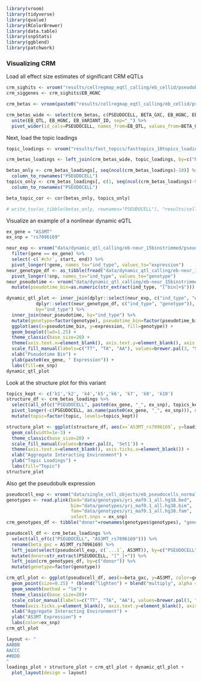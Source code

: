 ```r
library(vroom)
library(tidyverse)
library(qvalue)
library(RColorBrewer)
library(data.table)
library(snpStats)
library(ggblend)
library(patchwork)
```

### Visualizing CRM
Load all effect size estimates of significant CRM eQTLs
```r
crm_sighits <- vroom("results/cellregmap_eqtl_calling/eb_cellid/pseudobulk_tmm/basic/all_genes_merged.mash-signif.fasttopics_10topics.cellregmap.sighits.tsv")
crm_siggenes <- crm_sighits$EB_HGNC

crm_betas <- vroom(paste0("results/cellregmap_eqtl_calling/eb_cellid/pseudobulk_tmm/basic/mash-signif.fasttopics_10topics.",crm_siggenes, ".cellregmap.betas.tsv"))

crm_betas_wide <- select(crm_betas, c(PSEUDOCELL, BETA_GXC, EB_HGNC, EB_VARIANT_ID)) %>%
  unite(EB_QTL, EB_HGNC, EB_VARIANT_ID, sep="_") %>%
  pivot_wider(id_cols=PSEUDOCELL, names_from=EB_QTL, values_from=BETA_GXC)
```

Next, load the topic loadings
```r
topic_loadings <- vroom("results/fast_topics/fasttopics_10topics_loadings.tsv")

crm_betas_loadings <- left_join(crm_betas_wide, topic_loadings, by=c("PSEUDOCELL"="pseudocell"))

betas_only <- crm_betas_loadings[, seq(ncol(crm_betas_loadings)-10)] %>%
  column_to_rownames("PSEUDOCELL")
topics_only <- crm_betas_loadings[, c(1, seq(ncol(crm_betas_loadings)-9, ncol(crm_betas_loadings)))] %>%
  column_to_rownames("PSEUDOCELL")

beta_topic_cor <- cor(betas_only, topics_only)

# write_tsv(as_tibble(betas_only, rownames="PSEUDOCELL"), "results/cellregmap_eqtl_calling/eb_cellid/pseudobulk_tmm/basic/all_genes_merged.mash-signif.fasttopics_10topics.cellregmap.betas.tsv")
```

Visualize an example of a nonlinear dynamic eQTL 
```r
ex_gene = "AS3MT"
ex_snp = "rs7096169"
```

```r
neur_exp <- vroom("data/dynamic_qtl_calling/eb-neur_15binstrimmed/pseudobulk_tmm/expression.bed.gz") %>%
  filter(gene == ex_gene) %>%
  select(-c(`#chr`, start, end)) %>%
  pivot_longer(!gene, names_to="ind_type", values_to="expression")
neur_genotype_df <- as_tibble(fread("data/dynamic_qtl_calling/eb-neur_15binstrimmed/pseudobulk_tmm/5clpcs/genotype_df.tsv")[snp == ex_snp,]) %>% 
  pivot_longer(!snp, names_to="ind_type", values_to="genotype")
neur_pseudotime <- vroom("data/dynamic_qtl_calling/eb-neur_15binstrimmed/pseudobulk_tmm/pseudotime.tsv") %>%
  mutate(pseudotime_bin=as.numeric(str_extract(ind_type, "[^bin]+$")))
```

```r
dynamic_qtl_plot <- inner_join(dplyr::select(neur_exp, c("ind_type", "expression")), 
           dplyr::select(neur_genotype_df, c("ind_type", "genotype")), 
           by="ind_type") %>%
  inner_join(neur_pseudotime, by="ind_type") %>%
  mutate(genotype=factor(genotype), pseudotime_bin=factor(pseudotime_bin)) %>%
  ggplot(aes(x=pseudotime_bin, y=expression, fill=genotype)) +
  geom_boxplot(lwd=1.25) +
  theme_classic(base_size=20) +
  theme(axis.text.x=element_blank(), axis.text.y=element_blank(), axis.ticks.y=element_blank()) +
  scale_fill_manual(labels=c("TT", "TA", "AA"), values=brewer.pal(3, "Set1")) +
  xlab("Pseudotime Bin") +
  ylab(paste0(ex_gene, " Expression")) +
  labs(fill=ex_snp)
dynamic_qtl_plot
```

Look at the structure plot for this variant
```r
topics_kept <- c('k1','k2', 'k4','k5','k6', 'k7', 'k8', 'k10')
structure_df <- crm_betas_loadings %>%
  select(all_of(c("PSEUDOCELL", paste0(ex_gene, "_", ex_snp), topics_kept))) %>%
  pivot_longer(-c(PSEUDOCELL, as.name(paste0(ex_gene, "_", ex_snp))), names_to="topic", values_to="loading") %>%
  mutate(topic=factor(topic, levels=topics_kept))
```

```r
structure_plot <- ggplot(structure_df, aes(x=`AS3MT_rs7096169`, y=loading, fill=topic)) +
  geom_col(width=1e-3) +
  theme_classic(base_size=20) +
  scale_fill_manual(values=brewer.pal(8, 'Set1')) +
  theme(axis.text.x=element_blank(), axis.ticks.x=element_blank()) +
  xlab("Aggregate Interacting Environment") +
  ylab("Topic Loadings") +
  labs(fill="Topic")
structure_plot
```

Also get the pseudobulk expression 
```r
pseudocell_exp <- vroom("data/single_cell_objects/eb_pseudocells_normalized.tsv")
genotypes <- read.plink(bed="data/genotypes/yri_maf0.1_all.hg38.bed",
                        bim="data/genotypes/yri_maf0.1_all.hg38.bim",
                        fam="data/genotypes/yri_maf0.1_all.hg38.fam",
                        select.snps = ex_snp)
crm_genotypes_df <- tibble("donor"=rownames(genotypes$genotypes), "genotype"=as.numeric(genotypes$genotypes))

pseudocell_df <- crm_betas_loadings %>%
  select(all_of(c("PSEUDOCELL", "AS3MT_rs7096169"))) %>% 
  rename(beta_gxc = AS3MT_rs7096169) %>%
  left_join(select(pseudocell_exp, c(`...1`, AS3MT)), by=c("PSEUDOCELL"="...1")) %>%
  mutate(donor=str_extract(PSEUDOCELL, "[^_]+")) %>%
  left_join(crm_genotypes_df, by=c("donor")) %>%
  mutate(genotype=factor(genotype))

crm_qtl_plot <- ggplot(pseudocell_df, aes(x=beta_gxc, y=AS3MT, color=genotype)) +
  geom_point(size=0.25) * (blend("lighten") + blend("multiply", alpha = 0.5)) +
  geom_smooth(method = "lm") +
  theme_classic(base_size=20)+
  scale_color_manual(labels=c("TT", "TA", "AA"), values=brewer.pal(3, "Set1")) +
  theme(axis.ticks.y=element_blank(), axis.text.y=element_blank(), axis.ticks.x=element_blank(), axis.text.x=element_blank()) +
  xlab("Aggregate Interacting Environment") +
  ylab("AS3MT Expression") +
  labs(color=ex_snp)
crm_qtl_plot
```
```r
layout <- "
AABBB
AACCC
##DDD
"
loadings_plot + structure_plot + crm_qtl_plot + dynamic_qtl_plot +
  plot_layout(design = layout)
```


